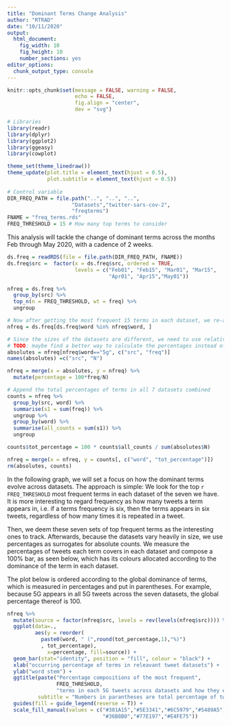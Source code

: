 ```yaml
---
title: "Dominant Terms Change Analysis"
author: "RTRAD"
date: "10/11/2020"
output: 
  html_document: 
    fig_width: 10
    fig_height: 10
    number_sections: yes
editor_options:
  chunk_output_type: console
---
```


```r
knitr::opts_chunk$set(message = FALSE, warning = FALSE,
                      echo = FALSE,
                      fig.align = "center",
                      dev = "svg")

# Libraries
library(readr)
library(dplyr)
library(ggplot2)
library(ggeasy)
library(cowplot)

theme_set(theme_linedraw())
theme_update(plot.title = element_text(hjust = 0.5),
             plot.subtitle = element_text(hjust = 0.5))
          
# Control variable
DIR_FREQ_PATH = file.path("..", "..", "..",
                     "Datasets","twitter-sars-cov-2",
                     "freqterms")
FNAME = "freq_terms.rds"
FREQ_THRESHOLD = 15 # How many top terms to consider
```

This analysis will tackle the change of dominant terms across the months Feb through May 2020, with a cadence of 2 weeks.

```r
ds.freq = readRDS(file = file.path(DIR_FREQ_PATH, FNAME))
ds.freq$src =  factor(x = ds.freq$src, ordered = TRUE,
                      levels = c("Feb01", "Feb15", "Mar01", "Mar15",
                                 "Apr01", "Apr15","May01"))
```

```r
nfreq = ds.freq %>%
  group_by(src) %>%
  top_n(n = FREQ_THRESHOLD, wt = freq) %>%
  ungroup

# Now after getting the most frequent 15 terms in each dataset, we re-acquire them from the original dataset anew
nfreq = ds.freq[ds.freq$word %in% nfreq$word, ]

# Since the sizes of the datasets are different, we need to use relative measures. Let's use percentages
# TODO: maybe find a better way to calculate the percentages instead of interim joins and column creations?
absolutes = nfreq[nfreq$word=="5g", c("src", "freq")]
names(absolutes) =c("src", "N")

nfreq = merge(x = absolutes, y = nfreq) %>%
  mutate(percentage = 100*freq/N)

# Append the total percentages of terms in all 7 datasets combined
counts = nfreq %>%
  group_by(src, word) %>%
  summarise(s1 = sum(freq)) %>%
  ungroup %>%
  group_by(word) %>%
  summarise(all_counts = sum(s1)) %>%
  ungroup

counts$tot_percentage = 100 * counts$all_counts / sum(absolutes$N)

nfreq = merge(x = nfreq, y = counts[, c("word", "tot_percentage")])
rm(absolutes, counts)

```

In the following graph, we will set a focus on how the dominant terms evolve across datasets. The approach is simple: We look for the top `r FREQ_THRESHOLD` most frequent terms in each dataset of the seven we have. It is more interesting to regard frequency as how many tweets a term appears in, i.e. if a terms frequency is six, then the terms appears in six tweets, regardless of how many times it is repeated in a tweet.

Then, we deem these seven sets of top frequent terms as the interesting ones to track. Afterwards, because the datasets vary heavily in size, we use percentages as surrogates for absolute counts. We measure the percentages of tweets each term covers in each dataset and compose a 100% bar, as seen below, which has its colours allocated according to the dominance of the term in each dataset.

The plot below is ordered according to the global dominance of terms, which is measured in percentages and put in parentheses. For example, because 5G appears in all 5G tweets across the seven datasets, the global percentage thereof is 100.

```r
nfreq %>%
  mutate(source = factor(nfreq$src, levels = rev(levels(nfreq$src)))) %>%
  ggplot(data=.,
         aes(y = reorder(
           paste0(word, " (",round(tot_percentage,1),"%)")
           , tot_percentage),
             x=percentage, fill=source)) +
  geom_bar(stat="identity", position = "fill", colour = "black") +
  xlab("occurring percentage of terms in releavant tweet datasets") +
  ylab("word stem") +
  ggtitle(paste("Percentage compositions of the most frequent",
                FREQ_THRESHOLD,
                "terms in each 5G tweets across datasets and how they evolve"),
          subtitle = "Numbers in parantheses are total percentage of tweets containing the term in all datasets combined") +
  guides(fill = guide_legend(reverse = T)) +
  scale_fill_manual(values = c("#381A15","#5E3341","#6C5979","#5489A5",
                               "#36B8B0","#77E197","#E4FE75"))
```

